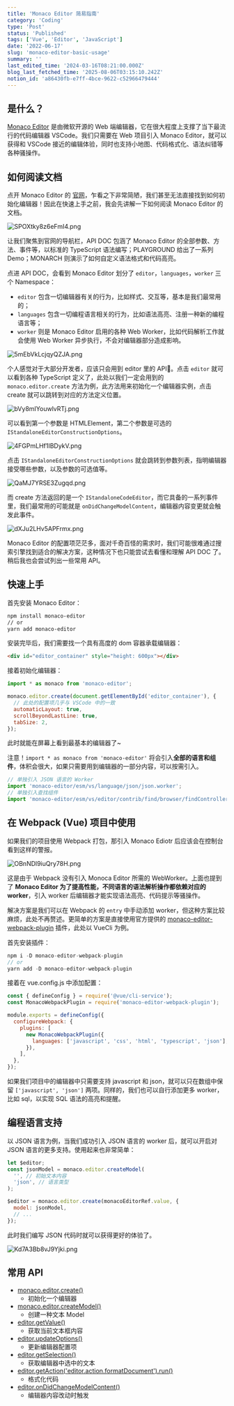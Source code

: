 ```yaml
---
title: 'Monaco Editor 简易指南'
category: 'Coding'
type: 'Post'
status: 'Published'
tags: ['Vue', 'Editor', 'JavaScript']
date: '2022-06-17'
slug: 'monaco-editor-basic-usage'
summary: ''
last_edited_time: '2024-03-16T08:21:00.000Z'
blog_last_fetched_time: '2025-08-06T03:15:10.242Z'
notion_id: 'a86430fb-e7ff-4bce-9622-c52966479444'
---
```


## 是什么？

[Monaco Editor](https://microsoft.github.io/monaco-editor/) 是由微软开源的 Web 端编辑器，它在很大程度上支撑了当下最流行的代码编辑器 VSCode。我们只需要在 Web 项目引入 Monaco Editor，就可以获得和 VSCode 接近的编辑体验，同时也支持小地图、代码格式化、语法纠错等各种骚操作。

## 如何阅读文档

点开 Monaco Editor 的 [官网](https://microsoft.github.io/monaco-editor)，乍看之下非常简陋，我们甚至无法直接找到如何初始化编辑器！因此在快速上手之前，我会先讲解一下如何阅读 Monaco Editor 的文档。

![SPOXtky8z6eFmI4.png](https://cdn.sa.net/2024/03/15/SPOXtky8z6eFmI4.png)

让我们聚焦到官网的导航栏，API DOC 包涵了 Monaco Editor 的全部参数、方法、事件等，以标准的 TypeScript 语法编写；PLAYGROUND 给出了一系列 Demo；MONARCH 则演示了如何自定义语法格式和代码高亮。

点进 API DOC，会看到 Monaco Editor 划分了 `editor`，`languages`，`worker` 三个 Namespace：

- `editor` 包含一切编辑器有关的行为，比如样式、交互等，基本是我们最常用的；
- `languages` 包含一切编程语言相关的行为，比如语法高亮、注册一种新的编程语言等；
- `worker` 则是 Monaco Editor 启用的各种 Web Worker，比如代码解析工作就会使用 Web Worker 异步执行，不会对编辑器部分造成影响。

![5mEbVkLcjqyQZJA.png](https://cdn.sa.net/2024/03/15/5mEbVkLcjqyQZJA.png)

个人感觉对于大部分开发者，应该只会用到 editor 里的 API🤣。点击 `editor` 就可以看到各种 TypeScript 定义了，此处以我们一定会用到的 `monaco.editor.create` 方法为例，此方法用来初始化一个编辑器实例，点击 create 就可以跳转到对应的方法定义位置。

![bVy8mIYouwlvRTj.png](https://cdn.sa.net/2024/03/15/bVy8mIYouwlvRTj.png)

可以看到第一个参数是 HTMLElement，第二个参数是可选的 `IStandaloneEditorConstructionOptions`。

![4FGPmLHf1IBDykV.png](https://cdn.sa.net/2024/03/15/4FGPmLHf1IBDykV.png)

点击 `IStandaloneEditorConstructionOptions` 就会跳转到参数列表，指明编辑器接受哪些参数，以及参数的可选值等。

![QaMJ7YRSE3Zugqd.png](https://cdn.sa.net/2024/03/15/QaMJ7YRSE3Zugqd.png)

而 create 方法返回的是一个 `IStandaloneCodeEditor`，而它具备的一系列事件里，我们最常用的可能就是 `onDidChangeModelContent`，编辑器内容变更就会触发此事件。

![dXJu2LHv5APFrmx.png](https://cdn.sa.net/2024/03/15/dXJu2LHv5APFrmx.png)

Monaco Editor 的配置项茫茫多，面对千奇百怪的需求时，我们可能很难通过搜索引擎找到适合的解决方案，这种情况下也只能尝试去看懂和理解 API DOC 了。稍后我也会尝试列出一些常用 API。

## 快速上手

首先安装 Monaco Editor：

```bash
npm install monaco-editor
// or
yarn add monaco-editor
```

安装完毕后，我们需要找一个具有高度的 dom 容器承载编辑器：

```html
<div id="editor_container" style="height: 600px"></div>
```

接着初始化编辑器：

```javascript
import * as monaco from 'monaco-editor';

monaco.editor.create(document.getElementById('editor_container'), {
  // 此处的配置项几乎与 VSCode 中的一致
  automaticLayout: true,
  scrollBeyondLastLine: true,
  tabSize: 2,
});
```

此时就能在屏幕上看到最基本的编辑器了~

注意！`import * as monaco from 'monaco-editor'` 将会引入**全部的语言和组件**，体积会很大，如果只需要用到编辑器的一部分内容，可以按需引入。

```javascript
// 单独引入 JSON 语言的 Worker
import 'monaco-editor/esm/vs/language/json/json.worker';
// 单独引入查找组件
import 'monaco-editor/esm/vs/editor/contrib/find/browser/findController';
```

## 在 Webpack (Vue) 项目中使用

如果我们的项目使用 Webpack 打包，那引入 Monaco Ediotr 后应该会在控制台看到这样的警报。

![OBnNDl9iuQry78H.png](https://cdn.sa.net/2024/03/15/OBnNDl9iuQry78H.png)

这是由于 Webpack 没有引入 Monoca Editor 所需的 WebWorker。上面也提到了 **Monaco Editor 为了提高性能，不同语言的语法解析操作都依赖对应的 worker**，引入 worker 后编辑器才能实现语法高亮、代码提示等骚操作。

解决方案是我们可以在 Webpack 的 `entry` 中手动添加 worker，但这种方案比较麻烦，此处不再赘述。更简单的方案是直接使用官方提供的 [monaco-editor-webpack-plugin](https://www.npmjs.com/package/monaco-editor-webpack-plugin) 插件，此处以 VueCli 为例。

首先安装插件：

```javascript
npm i -D monaco-editor-webpack-plugin
// or
yarn add -D monaco-editor-webpack-plugin
```

接着在 vue.config.js 中添加配置：

```javascript
const { defineConfig } = require('@vue/cli-service');
const MonacoWebpackPlugin = require('monaco-editor-webpack-plugin');

module.exports = defineConfig({
  configureWebpack: {
    plugins: [
      new MonacoWebpackPlugin({
        languages: ['javascript', 'css', 'html', 'typescript', 'json'],
      }),
    ],
  },
});
```

如果我们项目中的编辑器中只需要支持 javascript 和 json，就可以只在数组中保留 `['javascript', 'json']` 两项。同样的，我们也可以自行添加更多 worker，比如 sql，以实现 SQL 语法的高亮和提醒。

## 编程语言支持

以 JSON 语言为例，当我们成功引入 JSON 语言的 worker 后，就可以开启对 JSON 语言的更多支持。使用起来也非常简单：

```javascript
let $editor;
const jsonModel = monaco.editor.createModel(
  '', // 初始文本内容
  'json', // 语言类型
);

$editor = monaco.editor.create(monacoEditorRef.value, {
  model: jsonModel,
  // ...
});
```

此时我们编写 JSON 代码时就可以获得更好的体验了。

![Kd7A3Bb8vJ9Yjki.png](https://cdn.sa.net/2024/03/15/Kd7A3Bb8vJ9Yjki.png)

## 常用 API

- [monaco.editor.create()](https://microsoft.github.io/monaco-editor/api/modules/monaco.editor.html#create)
  - 初始化一个编辑器
- [monaco.editor.createModel()](https://microsoft.github.io/monaco-editor/api/modules/monaco.editor.html#createModel)
  - 创建一种文本 Model
- [editor.getValue()](https://microsoft.github.io/monaco-editor/api/interfaces/monaco.editor.ICodeEditor.html#getValue)
  - 获取当前文本框内容
- [editor.updateOptions()](https://microsoft.github.io/monaco-editor/api/interfaces/monaco.editor.ICodeEditor.html#updateOptions)
  - 更新编辑器配置项
- [editor.getSelection()](https://microsoft.github.io/monaco-editor/api/interfaces/monaco.editor.ICodeEditor.html#getSelection)
  - 获取编辑器中选中的文本
- [editor.getAction('editor.action.formatDocument').run()](https://microsoft.github.io/monaco-editor/api/interfaces/monaco.editor.ICodeEditor.html#getAction)
  - 格式化代码
- [editor.onDidChangeModelContent()](https://microsoft.github.io/monaco-editor/api/interfaces/monaco.editor.ICodeEditor.html#onDidChangeModelContent)
  - 编辑器内容改动时触发
